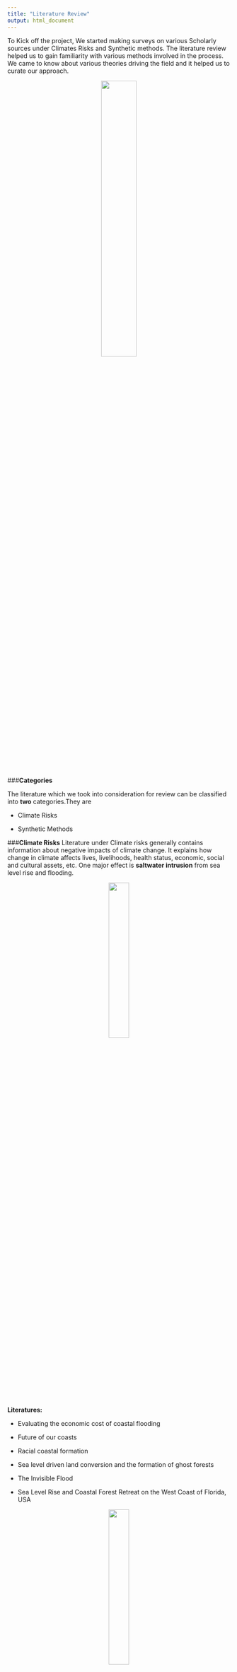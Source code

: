 ```yaml
---
title: "Literature Review"
output: html_document
---
```

To Kick off the project, We started making surveys on various Scholarly sources under Climates Risks and Synthetic methods. The literature review helped us to gain familiarity with various methods involved in the process. We came to know about various theories driving the field and it  helped us to curate our approach.

<p align="center">  

![](www/literaturereview.png){width=40%}
</p>

###**Categories**

The literature which we took into consideration for review can be classified into **two** categories.They are

- Climate Risks

- Synthetic Methods

###**Climate Risks**
Literature under Climate risks generally contains information about negative impacts of climate change. It explains how change in climate affects lives, livelihoods, health status, economic, social and cultural assets, etc. One major effect is  **saltwater intrusion** from sea level rise and flooding.

<p align="center">  

![](www/CFE.png){width=30%}  
</p>

**Literatures:**

- Evaluating the economic cost of coastal flooding

- Future of our coasts

- Racial coastal formation 

- Sea level driven land conversion and the formation of ghost forests

- The Invisible Flood

- Sea Level Rise and Coastal Forest Retreat on the West Coast of Florida, USA

<p align="center">  

![](www/SLR.png){width=30%}  
</p>
###**Synthetic Methods**

Synthetic methods generally includes literature related to construction of Synthetic Population. Methods for generating synthetic data include Iterative Proportional Fitting (IPF) and Multiple imputation(MI).

**Literatures:**

- Creating Synthetic Baseline Population

- mice: Multivariate Imputation by Chained Equations in R

- Inference for Partially Synthetic, Public Use Microdata Sets








